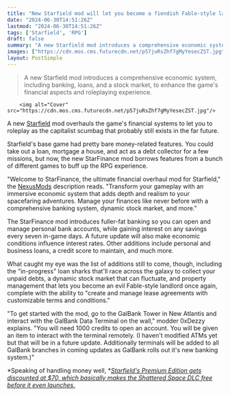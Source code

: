```yaml
---
title: "New Starfield mod will let you become a fiendish Fable-style landlord again and completely overhauls the RPG's financial systems"
date: "2024-06-30T14:51:26Z"
lastmod: "2024-06-30T14:51:26Z"
tags: ['Starfield', 'RPG']
draft: false
summary: "A new Starfield mod introduces a comprehensive economic system, including banking, loans, and a stock market, to enhance the game's financial aspects and roleplaying experience."
images: ["https://cdn.mos.cms.futurecdn.net/p57juRsZhf7gMyYesecZST.jpg"]
layout: PostSimple
---
```

> A new Starfield mod introduces a comprehensive economic system, including banking, loans, and a stock market, to enhance the game's financial aspects and roleplaying experience.


        <img alt="Cover" src="https://cdn.mos.cms.futurecdn.net/p57juRsZhf7gMyYesecZST.jpg"/>
        
A new [Starfield](https://www.gamesradar.com/starfield-guide/) mod overhauls the game's financial systems to let you to roleplay as the capitalist scumbag that probably still exists in the far future.

Starfield's base game had pretty bare money-related features. You could take out a loan, mortgage a house, and act as a debt collector for a few missions, but now, the new StarFinance mod borrows features from a bunch of different games to buff up the RPG experience.

"Welcome to StarFinance, the ultimate financial overhaul mod for Starfield," the [NexusMods](https://www.nexusmods.com/starfield/mods/9925/) description reads. "Transform your gameplay with an immersive economic system that adds depth and realism to your spacefaring adventures. Manage your finances like never before with a comprehensive banking system, dynamic stock market, and more."

The StarFinance mod introduces fuller-fat banking so you can open and manage personal bank accounts, while gaining interest on any savings every seven in-game days. A future update will also make economic conditions influence interest rates. Other additions include personal and business loans, a credit score to maintain, and much more.

What caught my eye was the list of additions still to come, though, including the "in-progress" loan sharks that'll race across the galaxy to collect your unpaid debts, a dynamic stock market that can fluctuate, and property management that lets you become an evil Fable-style landlord once again, complete with the ability to "create and manage lease agreements with customizable terms and conditions."

"To get started with the mod, go to the GalBank Tower in New Atlantis and interact with the GalBank Data Terminal on the wall," modder 0xDezzy explains. "You will need 1000 credits to open an account. You will be given an item to interact with the terminal remotely. (I haven't modified ATMs yet but that will be in a future update. Additionally terminals will be added to all GalBank branches in coming updates as GalBank rolls out it's new banking system.)"

*Speaking of handling money well, *[<em>Starfield's Premium Edition gets discounted at $70, which basically makes the Shattered Space DLC free before it even launches.</em>](https://www.gamesradar.com/games/rpg/starfields-premium-edition-gets-discounted-to-dollar70-which-basically-makes-the-shattered-space-dlc-free-before-it-even-launches/)
        